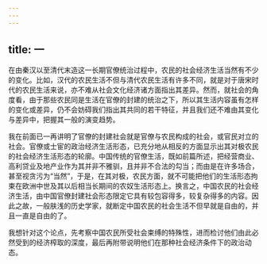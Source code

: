 ```yaml
---
---
---
```

title: 一
---



在由秦汉以至清代末造这一长期官僚统治过程中，农民的社会经济生活当然有不少的变化。比如，汉代的农民生活不但与清代农民生活有许多不同，就是对于唐宋时代的农民生活来说，亦不难从社会文化经济诸方面指出其差异。然而，就社会的角度看，由于那些农民同是生活在官僚的封建的统治之下，所以其生活内容虽有怎样的变化或差异，仍不会妨碍我们指出其共同的若干特征，并且我们还不难由其变化与差异中，把握其一般的演变趋势。

我在前面已一再讲明了官僚的封建社会就是官僚与农民构成的社会，或官民对立的社会。官僚或士宦的政治经济生活形态，已充分地从相反的方面显示出其对极农民的社会经济生活形态的轮廓。中国传统的官僚生活，既如前篇所述，把经营商业、高利贷业及地产业作为其并非不雅驯，且并非不合法的勾当；而由是在许多场合，甚至视贪污为“当然”，于是，在其对极，农民方面，就不可能把他们的生活形态拘束在欧洲中世及其以后相当长期间的农奴生活形态上。换言之，中国农民的社会经济生活，由中国官僚封建社会形态限定它具有较包容得多，较复杂得多的内容。因此之故，一般肤浅的历史学家，就断定中国农民的社会生活不但早就是自由的，并且一直是自由的了。

我想针对这个论点，先考察中国农民所受社会束缚的特殊性，进而检讨他们由此必然受到的经济榨取的深度，最后再附带说明他们在那种社会经济条件下的政治动态。